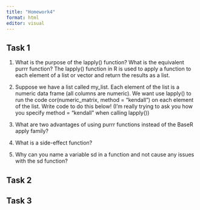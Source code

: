 ```yaml
---
title: "Homework4"
format: html
editor: visual
---
```


## Task 1
1. What is the purpose of the lapply() function? What is the equivalent purrr function?
The lapply() function in R is used to apply a function to each element of a list or vector and return the results as a list. 

2. Suppose we have a list called my_list. Each element of the list is a numeric data frame (all columns are numeric). We want use lapply() to run the code cor(numeric_matrix, method = "kendall") on each element of the list. Write code to do this below! (I’m really trying to ask you how you specify method = "kendall" when calling lapply())


3. What are two advantages of using purrr functions instead of the BaseR apply family?


4. What is a side-effect function?
  

5. Why can you name a variable sd in a function and not cause any issues with the sd function?
  



## Task 2


## Task 3